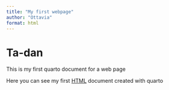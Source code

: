```yaml
---
title: "My first webpage"
author: "Ottavia"
format: html
---
```


# Ta-dan 

This is my first quarto document for a web page 

Here you can see my first [HTML](my-file.html) document created with quarto